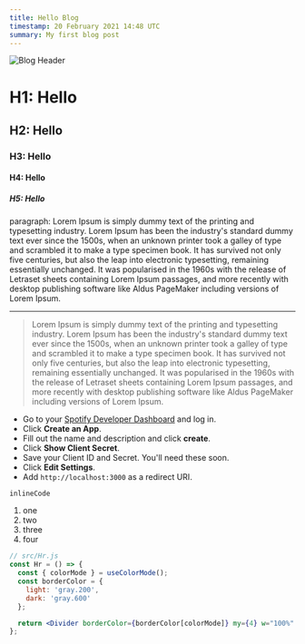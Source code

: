 ```yaml
---
title: Hello Blog
timestamp: 20 February 2021 14:48 UTC
summary: My first blog post
---
```


![Blog Header](/blog-headers/React-Fundamentals.png)

# H1: Hello

## H2: Hello

### H3: Hello

#### H4: Hello

##### H5: Hello

paragraph: Lorem Ipsum is simply dummy text of the printing and typesetting industry. Lorem Ipsum has been the industry's standard dummy text ever since the 1500s, when an unknown printer took a galley of type and scrambled it to make a type specimen book. It has survived not only five centuries, but also the leap into electronic typesetting, remaining essentially unchanged. It was popularised in the 1960s with the release of Letraset sheets containing Lorem Ipsum passages, and more recently with desktop publishing software like Aldus PageMaker including versions of Lorem Ipsum.

---

> Lorem Ipsum is simply dummy text of the printing and typesetting industry. Lorem Ipsum has been the industry's standard dummy text ever since the 1500s, when an unknown printer took a galley of type and scrambled it to make a type specimen book. It has survived not only five centuries, but also the leap into electronic typesetting, remaining essentially unchanged. It was popularised in the 1960s with the release of Letraset sheets containing Lorem Ipsum passages, and more recently with desktop publishing software like Aldus PageMaker including versions of Lorem Ipsum.

- Go to your [Spotify Developer Dashboard](https://developer.spotify.com/dashboard/) and log in.
- Click **Create an App**.
- Fill out the name and description and click **create**.
- Click **Show Client Secret**.
- Save your Client ID and Secret. You'll need these soon.
- Click **Edit Settings**.
- Add `http://localhost:3000` as a redirect URI.

`inlineCode`

1. one
2. two
3. three
4. four

```jsx
// src/Hr.js
const Hr = () => {
  const { colorMode } = useColorMode();
  const borderColor = {
    light: 'gray.200',
    dark: 'gray.600'
  };

  return <Divider borderColor={borderColor[colorMode]} my={4} w="100%" />;
};
```
